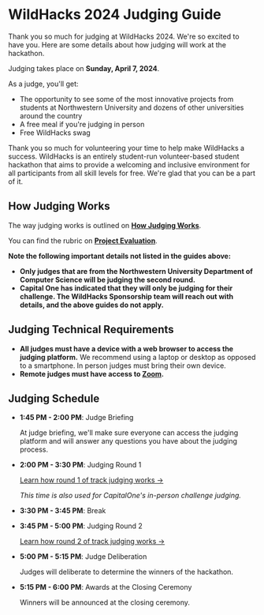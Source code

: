 # WildHacks 2024 Judging Guide

Thank you so much for judging at WildHacks 2024. We're so excited to have you. Here are some details about how judging will work at the hackathon.

Judging takes place on **Sunday, April 7, 2024**.

As a judge, you'll get:

- The opportunity to see some of the most innovative projects from students at Northwestern University and dozens of other universities around the country
- A free meal if you're judging in person
- Free WildHacks swag

Thank you so much for volunteering your time to help make WildHacks a success. WildHacks is an entirely student-run volunteer-based student hackathon that aims to provide a welcoming and inclusive environment for all participants from all skill levels for free. We're glad that you can be a part of it.

## How Judging Works

The way judging works is outlined on **[How Judging Works](/judging-and-awards/how-judging-works)**.

You can find the rubric on **[Project Evaluation](/judging-and-awards/project-evaluation)**.

**Note the following important details not listed in the guides above:**

- **Only judges that are from the Northwestern University Department of Computer Science will be judging the second round.**
- **Capital One has indicated that they will only be judging for their challenge. The WildHacks Sponsorship team will reach out with details, and the above guides do not apply.**

## Judging Technical Requirements

- **All judges must have a device with a web browser to access the judging platform.** We recommend using a laptop or desktop as opposed to a smartphone. In person judges must bring their own device.
- **Remote judges must have access to [Zoom](https://zoom.us/).**

## Judging Schedule

- **1:45 PM - 2:00 PM**: Judge Briefing

  At judge briefing, we'll make sure everyone can access the judging platform and will answer any questions you have about the judging process.

- **2:00 PM - 3:30 PM**: Judging Round 1

  [Learn how round 1 of track judging works →](/judging-and-awards/how-judging-works/#round-1---initial-judging)

  _This time is also used for CapitalOne's in-person challenge judging._

- **3:30 PM - 3:45 PM**: Break

- **3:45 PM - 5:00 PM**: Judging Round 2

  [Learn how round 2 of track judging works →](/judging-and-awards/how-judging-works/#round-2---live-presentations)

- **5:00 PM - 5:15 PM**: Judge Deliberation

  Judges will deliberate to determine the winners of the hackathon.

- **5:15 PM - 6:00 PM**: Awards at the Closing Ceremony

  Winners will be announced at the closing ceremony.
